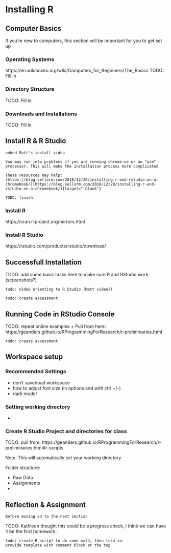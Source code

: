# Installing R {#installingr}

## Computer Basics


If you're new to computers, this section will be important for you to get set up

### Operating Systems


https://en.wikibooks.org/wiki/Computers_for_Beginners/The_Basics
TODO: Fill in


### Directory Structure


TODO: Fill in


### Downloads and Installations

TODO: Fill in


## Install R \& R Studio


```block
embed Matt's install video
```

```block
You may run into problems if you are running chrome-os or an "arm" processor. This will make the installation process more complicated

These resources may help:
[https://blog.sellorm.com/2018/12/20/installing-r-and-rstudio-on-a-chromebook/](https://blog.sellorm.com/2018/12/20/installing-r-and-rstudio-on-a-chromebook/){target="_blank"}

TODO: finish
```

### Install R

https://cran.r-project.org/mirrors.html

### Install R Studio

https://rstudio.com/products/rstudio/download/

## Successfull Installation

TODO: add some basic tasks here to make sure R and RStudio work. (screenshots?)

```block
todo: video orienting to R Studio (Matt video?)
```


```block
todo: create assessment
```


## Running Code in RStudio Console

TODO: repeat online examples + Pull from here: https://geanders.github.io/RProgrammingForResearch/r-preliminaries.html

```block
todo: create assessment
```

## Workspace setup

### Recommended Settings

- don't save/load workspace
- how to adjust font size (in options and with ctrl +/-)
- dark mode!

### Setting working directory

- 

### Create R Studio Project and directories for class

TODO: pull from: https://geanders.github.io/RProgrammingForResearch/r-preliminaries.html#r-scripts

Note: This will automatically set your working directory

Folder structure:

- Raw Data
- Assignments
- 


## Reflection \& Assignment

```block
Before moving on to the next section
```

TODO: Kathleen thought this could be a progress check, I think we can have it be the first homework. 
```block
todo: create R script to do some math, then turn in.
provide template with comment block at the top
```

